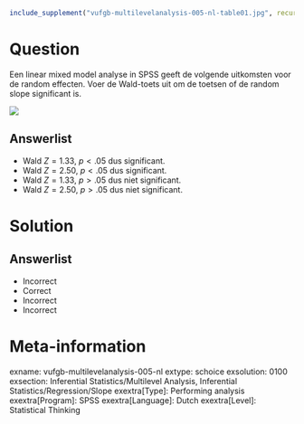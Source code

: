 ```{r, echo = FALSE, results = "hide"}
include_supplement("vufgb-multilevelanalysis-005-nl-table01.jpg", recursive = TRUE)
```

Question
========

Een linear mixed model analyse in SPSS geeft de volgende uitkomsten voor de random effecten. Voer de Wald-toets uit om de toetsen of de random slope significant is.

![](vufgb-multilevelanalysis-005-nl-table01.jpg)
  
Answerlist
----------
* Wald $Z = 1.33$, $p < .05$ dus significant.
* Wald $Z = 2.50$, $p < .05$ dus significant.
* Wald $Z = 1.33$, $p > .05$ dus niet significant.
* Wald $Z = 2.50$, $p > .05$ dus niet significant.

Solution
========

Answerlist
----------
* Incorrect
* Correct
* Incorrect
* Incorrect

Meta-information
================
exname: vufgb-multilevelanalysis-005-nl
extype: schoice
exsolution: 0100
exsection: Inferential Statistics/Multilevel Analysis, Inferential Statistics/Regression/Slope
exextra[Type]: Performing analysis
exextra[Program]: SPSS
exextra[Language]: Dutch
exextra[Level]: Statistical Thinking